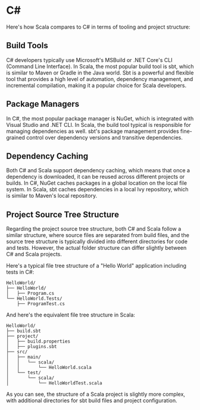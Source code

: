 # C#

Here's how Scala compares to C# in terms of tooling and project structure:

## Build Tools

C# developers typically use Microsoft's MSBuild or .NET Core's CLI (Command Line
Interface). In Scala, the most popular build tool is sbt, which is similar to
Maven or Gradle in the Java world. Sbt is a powerful and flexible tool that
provides a high level of automation, dependency management, and incremental
compilation, making it a popular choice for Scala developers.

## Package Managers

In C#, the most popular package manager is NuGet, which is integrated with
Visual Studio and .NET CLI. In Scala, the build tool typical is responsible for
managing dependencies as well. sbt's package management provides fine-grained
control over dependency versions and transitive dependencies.

## Dependency Caching

Both C# and Scala support dependency caching, which means that once a dependency
is downloaded, it can be reused across different projects or builds. In C#,
NuGet caches packages in a global location on the local file system. In Scala,
sbt caches dependencies in a local Ivy repository, which is similar to Maven's
local repository.

## Project Source Tree Structure

Regarding the project source tree structure, both C# and Scala follow a similar
structure, where source files are separated from build files, and the source
tree structure is typically divided into different directories for code and
tests. However, the actual folder structure can differ slightly between C# and
Scala projects.

Here's a typical file tree structure of a "Hello World" application including
tests in C#:

```
HelloWorld/
├── HelloWorld/
│   ├── Program.cs
└── HelloWorld.Tests/
    ├── ProgramTest.cs
```

And here's the equivalent file tree structure in Scala:

```
HelloWorld/
├── build.sbt
├── project/
│   ├── build.properties
│   ├── plugins.sbt
├── src/
│   ├── main/
│   │   └── scala/
│   │       └── HelloWorld.scala
│   └── test/
│       └── scala/
│           └── HelloWorldTest.scala
```

As you can see, the structure of a Scala project is slightly more complex, with
additional directories for sbt build files and project configuration.
